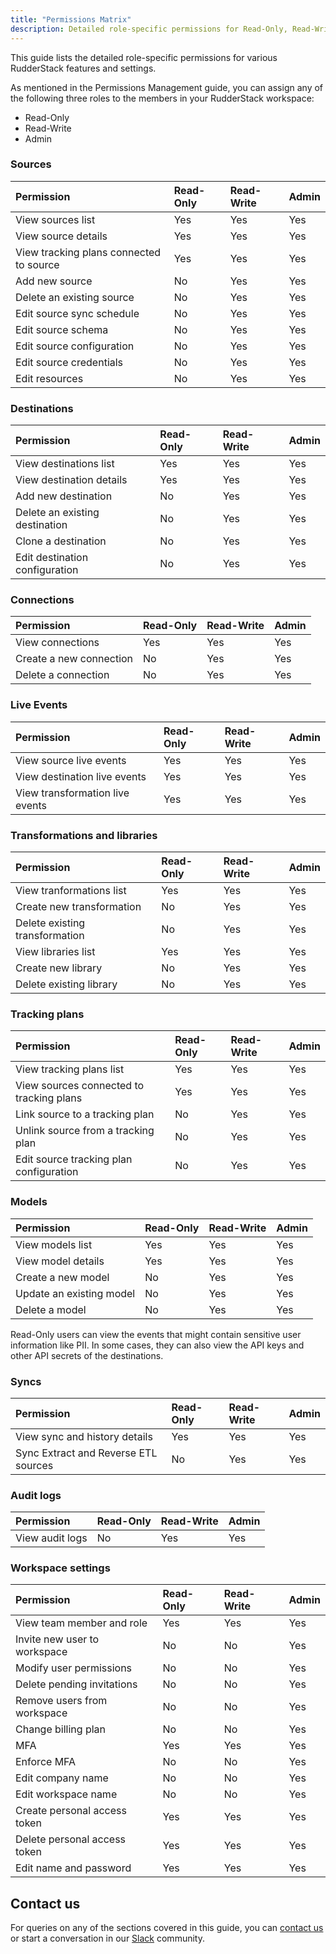 ```yaml
---
title: "Permissions Matrix"
description: Detailed role-specific permissions for Read-Only, Read-Write, and Admin roles.
---
```


This guide lists the detailed role-specific permissions for various RudderStack features and settings. 

<div class="infoBlock">
As mentioned in the <Link to="/dashboard-guides/permissions-management/">Permissions Management</Link> guide, you can assign any of the following three roles to the members in your RudderStack workspace:
<ul>
    <li>Read-Only</li>
    <li>Read-Write</li>
    <li>Admin</li>
</ul>
</div>

### Sources

| Permission  | Read-Only | Read-Write | Admin |
| :-------| :---------| :----------| :------|
| View sources list | Yes | Yes | Yes | 
| View source details | Yes | Yes | Yes | 
| View tracking plans connected to source | Yes | Yes | Yes |
| Add new source | No | Yes | Yes | 
| Delete an existing source | No | Yes | Yes | 
| Edit source sync schedule | No | Yes | Yes | 
| Edit source schema | No | Yes | Yes | 
| Edit source configuration | No | Yes | Yes | 
| Edit source credentials | No | Yes | Yes | 
| Edit resources | No | Yes | Yes |

### Destinations

| Permission  | Read-Only | Read-Write | Admin |
| :-------| :---------| :----------| :------|
| View destinations list | Yes | Yes | Yes | 
| View destination details | Yes | Yes | Yes | 
| Add new destination | No | Yes | Yes | 
| Delete an existing destination | No | Yes | Yes | 
| Clone a destination | No | Yes | Yes | 
| Edit destination configuration | No | Yes | Yes | 

### Connections

| Permission  | Read-Only | Read-Write | Admin |
| :-------| :---------| :----------| :------|
| View connections | Yes | Yes | Yes | 
| Create a new connection | No | Yes | Yes | 
| Delete a connection | No | Yes | Yes | 

### Live Events

| Permission  | Read-Only | Read-Write | Admin |
| :-------| :---------| :----------| :------|
| View source live events | Yes  | Yes | Yes  |
| View destination live events | Yes  | Yes | Yes  |
| View transformation live events | Yes  | Yes | Yes  |

### Transformations and libraries

| Permission  | Read-Only | Read-Write | Admin |
| :-------| :---------| :----------| :------|
| View tranformations list | Yes | Yes | Yes |
| Create new transformation | No | Yes | Yes | 
| Delete existing transformation | No | Yes | Yes | 
| View libraries list | Yes | Yes | Yes |
| Create new library | No | Yes | Yes | 
| Delete existing library | No | Yes | Yes |

### Tracking plans

| Permission  | Read-Only | Read-Write | Admin |
| :-------| :---------| :----------| :------|
| View tracking plans list | Yes | Yes | Yes |
| View sources connected to tracking plans | Yes | Yes | Yes |
| Link source to a tracking plan | No | Yes | Yes |
| Unlink source from a tracking plan | No | Yes | Yes |
| Edit source tracking plan configuration | No | Yes | Yes | 

### Models

| Permission  | Read-Only | Read-Write | Admin |
| :-------| :---------| :----------| :------|
| View models list | Yes | Yes | Yes |
| View model details | Yes | Yes | Yes |
| Create a new model | No | Yes | Yes |
| Update an existing model | No | Yes | Yes |
| Delete a model | No | Yes | Yes | 

<div class="infoBlock">
Read-Only users can view the events that might contain sensitive user information like PII. In some cases, they can also view the API keys and other API secrets of the destinations.
</div>

### Syncs

| Permission  | Read-Only | Read-Write | Admin |
| :-------| :---------| :----------| :------|
| View sync and history details | Yes  | Yes | Yes  |
| Sync Extract and Reverse ETL sources | No  | Yes | Yes  |

### Audit logs

| Permission  | Read-Only | Read-Write | Admin |
| :-------| :---------| :----------| :------|
| View audit logs | No  | Yes | Yes  |

### Workspace settings

| Permission  | Read-Only | Read-Write | Admin |
| :-------| :---------| :----------| :------|
| View team member and role | Yes  | Yes | Yes  |
| Invite new user to workspace | No  | No | Yes  |
| Modify user permissions | No  | No | Yes  |
| Delete pending invitations | No  | No | Yes  |
| Remove users from workspace | No  | No | Yes  |
| Change billing plan | No | No | Yes | 
| MFA | Yes | Yes | Yes |
| Enforce MFA | No | No | Yes |
| Edit company name | No | No | Yes |
| Edit workspace name | No | No | Yes |
| Create personal access token | Yes | Yes | Yes |
| Delete personal access token | Yes | Yes | Yes |
| Edit name and password | Yes | Yes | Yes |

## Contact us

For queries on any of the sections covered in this guide, you can [contact us](mailto:%20docs@rudderstack.com) or start a conversation in our [Slack](https://rudderstack.com/join-rudderstack-slack-community) community.
